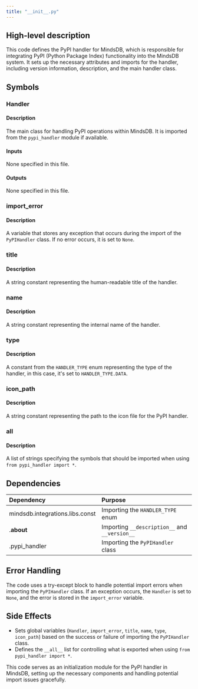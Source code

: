 ```yaml
---
title: "__init__.py"
---
```


## High-level description
This code defines the PyPI handler for MindsDB, which is responsible for integrating PyPI (Python Package Index) functionality into the MindsDB system. It sets up the necessary attributes and imports for the handler, including version information, description, and the main handler class.

## Symbols

### Handler
#### Description
The main class for handling PyPI operations within MindsDB. It is imported from the `pypi_handler` module if available.

#### Inputs
None specified in this file.

#### Outputs
None specified in this file.

### import_error
#### Description
A variable that stores any exception that occurs during the import of the `PyPIHandler` class. If no error occurs, it is set to `None`.

### title
#### Description
A string constant representing the human-readable title of the handler.

### name
#### Description
A string constant representing the internal name of the handler.

### type
#### Description
A constant from the `HANDLER_TYPE` enum representing the type of the handler, in this case, it's set to `HANDLER_TYPE.DATA`.

### icon_path
#### Description
A string constant representing the path to the icon file for the PyPI handler.

### __all__
#### Description
A list of strings specifying the symbols that should be imported when using `from pypi_handler import *`.

## Dependencies
| Dependency | Purpose |
|:-----------|:--------|
| mindsdb.integrations.libs.const | Importing the `HANDLER_TYPE` enum |
| .__about__ | Importing `__description__` and `__version__` |
| .pypi_handler | Importing the `PyPIHandler` class |

## Error Handling
The code uses a try-except block to handle potential import errors when importing the `PyPIHandler` class. If an exception occurs, the `Handler` is set to `None`, and the error is stored in the `import_error` variable.

## Side Effects
- Sets global variables (`Handler`, `import_error`, `title`, `name`, `type`, `icon_path`) based on the success or failure of importing the `PyPIHandler` class.
- Defines the `__all__` list for controlling what is exported when using `from pypi_handler import *`.

This code serves as an initialization module for the PyPI handler in MindsDB, setting up the necessary components and handling potential import issues gracefully.